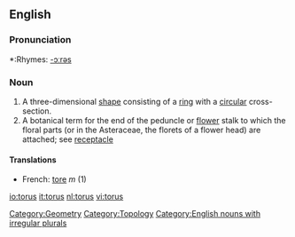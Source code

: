 ==English==
===Pronunciation===
*:Rhymes: [[Rhymes:English:-ɔːrəs|-ɔːrəs]]

===Noun===
{{en-noun|tor|i}}

# A three-dimensional [[shape]] consisting of a [[ring]] with a [[circular]] cross-section.
# A botanical term for the end of the peduncle or [[flower]] stalk to which the floral parts (or in the Asteraceae, the florets of a flower head) are attached; see [[receptacle]]

====Translations====
*French: [[tore]] ''m'' (1)

[[Category:Geometry]]
[[Category:Topology]]
[[Category:English nouns with irregular plurals]]

[[io:torus]]
[[it:torus]]
[[nl:torus]]
[[vi:torus]]